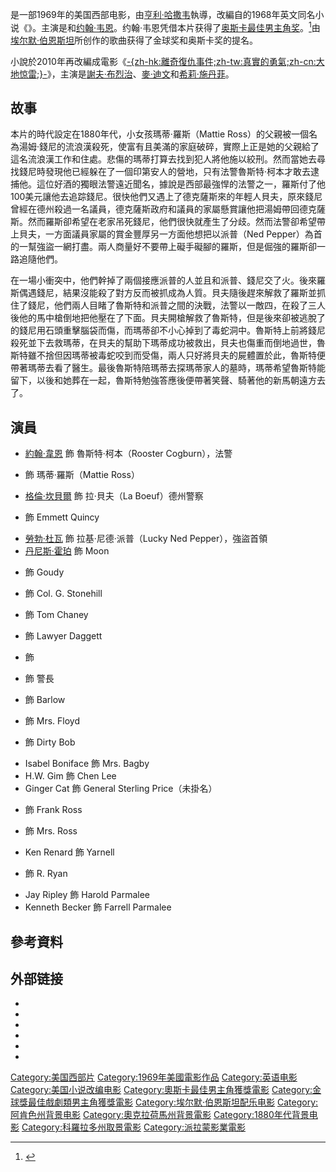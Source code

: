 {{noteTA
|T=zh-hk:獨眼龍雙槍殲四虎;zh-tw:大地驚雷;zh-cn:大地惊雷;
|G1=Show
|1=zh-hk:獨眼龍雙槍殲四虎;zh-tw:大地驚雷;zh-cn:大地惊雷;
|2=zh-hk:離奇復仇事件;zh-tw:真實的勇氣;zh-cn:大地惊雷 (2010年电影);
}}
{{for|2010年同名电影|真實的勇氣}}
{{Infobox film
| name           = 大地惊雷
| original_name  = ''True Grit''
| image          = True grit.jpg
| caption        = 戲劇性發行海報
| border         = yes
| director       = [[亨利·哈撒韦|亨利·哈撒韦]]
| producer       = [[哈爾·沃里斯|哈爾·沃里斯]]
| writer         = {{link-en|瑪格麗特·羅伯茨|Marguerite Roberts}}
| based on       = {{based on|{{link-en|真實的勇氣 (小說)|True Grit (novel)|真實-{的}-勇氣}}|{{link-en|查爾斯·波帝斯|Charles Portis}}}}
| starring       = {{plainlist|
*[[约翰·韦恩|约翰·韦恩]]
*[[格伦·坎贝尔|格伦·坎贝尔]]
*{{link-en|Kim Darby|Kim Darby}}
*[[勞勃·杜瓦|勞勃·杜瓦]]
*{{link-en|傑夫·科瑞|Jeff Corey}}
*[[丹尼斯·霍珀|丹尼斯·霍珀]]
*{{link-en|斯特羅瑟·馬丁|Strother Martin}}
*{{link-en|約翰·弗德勒|John Fiedler}}
}}
| music          = [[埃尔默·伯恩斯坦|埃尔默·伯恩斯坦]]
| cinematography = {{link-en|Lucien Ballard|Lucien Ballard}}
| editing        = {{link-en|華倫·洛|Warren Low}}
| distributor    = [[派拉蒙|派拉蒙]]
| released       = {{Film date|1969|06|11}}
| runtime        = 128分钟
| country        = 美国
| language       = 英语
| gross          = $31,132,592<ref>{{Cite web|url=http://www.the-numbers.com/movies/1969/0TGIT.php|publisher=The Numbers|title=Box Office Information for''True Grit''|accessdate=2012-02-26|archive-date=2013-11-09|archive-url=https://web.archive.org/web/20131109212210/http://www.the-numbers.com/movies/1969/0TGIT.php|dead-url=no}}</ref>
| cn_name        = 大地惊雷
| hk_name        = 獨眼龍雙槍殲四虎
| tw_name        = 大地驚雷
}}

{{作品名稱|name=''True Grit''|hk=獨眼龍雙槍殲四虎|tw=大地驚雷|equiv-cn=tw}}是一部1969年的美国西部电影，由[[亨利·哈撒韦|亨利·哈撒韦]]執導，改編自{{link-en|查爾斯·波帝斯|Charles Portis}}的1968年英文同名小说《{{link-en|真實的勇氣 (小說)|True Grit (novel)|真實-{的}-勇氣}}》。主演是{{link-en|Kim Darby|Kim Darby}}和[[约翰·韦恩|约翰·韦恩]]。约翰·韦恩凭借本片获得了[[奥斯卡最佳男主角奖|奥斯卡最佳男主角奖]]。<ref>{{cite web |url=http://www.youtube.com/watch?v=7qQhODwivLU |title=John Wayne winning Best Actor for "True Grit" |publisher=YouTube |date= |accessdate=2010-09-27 |archive-date=2020-12-12 |archive-url=https://web.archive.org/web/20201212011909/https://www.youtube.com/watch?v=7qQhODwivLU |dead-url=no }}</ref>由[[埃尔默·伯恩斯坦|埃尔默·伯恩斯坦]]所创作的歌曲获得了金球奖和奥斯卡奖的提名。

小說於2010年再改編成電影《[[離奇復仇事件|-{zh-hk:離奇復仇事件;zh-tw:真實的勇氣;zh-cn:大地惊雷;}-]]》，主演是[[謝夫·布烈治|謝夫·布烈治]]、[[麥·迪文|麥·迪文]]和[[希莉·施丹菲|希莉·施丹菲]]。

== 故事 ==
本片的時代設定在1880年代，小女孩瑪蒂·羅斯（Mattie Ross）的父親被一個名為湯姆·錢尼的流浪漢殺死，使富有且美滿的家庭破碎，實際上正是她的父親給了這名流浪漢工作和住處。悲傷的瑪蒂打算去找到犯人將他施以絞刑。然而當她去尋找錢尼時發現他已經躲在了一個印第安人的營地，只有法警魯斯特·柯本才敢去逮捕他。這位好酒的獨眼法警遠近聞名，據說是西部最強悍的法警之一，羅斯付了他100美元讓他去追踪錢尼。很快他們又遇上了德克薩斯來的年輕人貝夫，原來錢尼曾經在德州殺過一名議員，德克薩斯政府和議員的家屬懸賞讓他把湯姆帶回德克薩斯。然而羅斯卻希望在老家吊死錢尼，他們很快就產生了分歧。然而法警卻希望帶上貝夫，一方面議員家屬的賞金豐厚另一方面他想把以派普（Ned Pepper）為首的一幫強盜一網打盡。兩人商量好不要帶上礙手礙腳的羅斯，但是倔強的羅斯卻一路追隨他們。

在一場小衝突中，他們幹掉了兩個接應派普的人並且和派普、錢尼交了火。後來羅斯偶遇錢尼，結果沒能殺了對方反而被抓成為人質。貝夫隨後趕來解救了羅斯並抓住了錢尼，他們兩人目睹了魯斯特和派普之間的決戰，法警以一敵四，在殺了三人後他的馬中槍倒地把他壓在了下面。貝夫開槍解救了魯斯特，但是後來卻被逃脫了​​的錢尼用石頭重擊腦袋而傷，而瑪蒂卻不小心掉到了毒蛇洞中。魯斯特上前將錢尼殺死並下去救瑪蒂，在貝夫的幫助下瑪蒂成功被救出，貝夫也傷重而倒地過世，魯斯特雖不捨但因瑪蒂被毒蛇咬到而受傷，兩人只好將貝夫的屍體置於此，魯斯特便帶著瑪蒂去看了醫生。最後魯斯特陪瑪蒂去探瑪蒂家人的墓時，瑪蒂希望魯斯特能留下，以後和她葬在一起，魯斯特勉強答應後便帶著笑聲、騎著他的新馬朝遠方去了。

== 演員 ==
* [[約翰·韋恩|約翰·韋恩]] 飾 魯斯特·柯本（Rooster Cogburn），法警
* {{link-en|Kim Darby|Kim Darby}} 飾 瑪蒂·羅斯（Mattie Ross）
* [[格倫·坎貝爾|格倫·坎貝爾]] 飾 拉·貝夫（La Boeuf）德州警察
* {{link-en|傑里米·斯拉特|Jeremy Slate}} 飾 Emmett Quincy
* [[勞勃·杜瓦|勞勃·杜瓦]] 飾 拉基·尼德·派普（Lucky Ned Pepper），強盜首領
* [[丹尼斯·霍珀|丹尼斯·霍珀]] 飾 Moon
* {{link-en|Alfred Ryder|Alfred Ryder}} 飾 Goudy
* {{link-en|斯特羅瑟·馬丁|Strother Martin}} 飾 Col. G. Stonehill
* {{link-en|傑夫·科瑞|Jeff Corey}} 飾 Tom Chaney
* {{link-en|約翰·弗德勒|John Fiedler}} 飾 Lawyer Daggett
* {{link-en|詹姆斯·韋斯特菲爾德|James Westerfield}} 飾 {{link-en|艾薩克·帕克|Isaac Parker}}
* {{link-en|約翰·多切特|John Doucette}} 飾 警長
* {{link-en|唐納德·伍茲|Donald Woods (actor)}} 飾 Barlow
* {{link-en|Edith Atwater|Edith Atwater}} 飾 Mrs. Floyd
* {{link-en|Carlos Rivas (actor)|Carlos Rivas (actor)|Carlos Rivas}} 飾 Dirty Bob
* Isabel Boniface 飾 Mrs. Bagby
* H.W. Gim 飾 Chen Lee
* Ginger Cat 飾 General Sterling Price（未掛名）
* {{link-en|約翰·皮卡|John Pickard (American actor)}} 飾 Frank Ross
* {{link-en|伊莉莎白·哈羅|Elizabeth Harrower (actress)}} 飾 Mrs. Ross
* Ken Renard 飾 Yarnell
* {{link-en|漢克·沃登|Hank Worden}} 飾 R. Ryan
* Jay Ripley 飾 Harold Parmalee
* Kenneth Becker 飾 Farrell Parmalee

== 參考資料 ==
{{reflist}}

== 外部链接 ==
{{wikiquote|True Grit}}
* {{IMDb title|0065126|True Grit}}
* {{tcmdb title|16483|True Grit}}
* {{Allmovie title|51143|True Grit}}
* {{AFI film|id=23723|title=True Grit}}
* {{rotten-tomatoes|true_grit|True Grit}}
* {{cite web |url= http://www.smithsonianchannel.com/sc/web/full-episodes#the-real-story-true-grit-full-episode |title= The Real Story True Grit |publisher= Smithsonian Channel.com |accessdate= 2014-02-13 |archive-date= 2015-01-30 |archive-url= https://web.archive.org/web/20150130090443/http://www.smithsonianchannel.com/sc/web/full-episodes/#the-real-story-true-grit-full-episode |dead-url= no }}

{{DEFAULTSORT:True Grit}}
[[Category:美国西部片|Category:美国西部片]]
[[Category:1969年美國電影作品|Category:1969年美國電影作品]]
[[Category:英语电影|Category:英语电影]]
[[Category:美国小说改编电影|Category:美国小说改编电影]]
[[Category:奧斯卡最佳男主角獲獎電影|Category:奧斯卡最佳男主角獲獎電影]]
[[Category:金球獎最佳戲劇類男主角獲獎電影|Category:金球獎最佳戲劇類男主角獲獎電影]]
[[Category:埃尔默·伯恩斯坦配乐电影|Category:埃尔默·伯恩斯坦配乐电影]]
[[Category:阿肯色州背景电影|Category:阿肯色州背景电影]]
[[Category:奧克拉荷馬州背景電影|Category:奧克拉荷馬州背景電影]]
[[Category:1880年代背景电影|Category:1880年代背景电影]]
[[Category:科羅拉多州取景電影|Category:科羅拉多州取景電影]]
[[Category:派拉蒙影業電影|Category:派拉蒙影業電影]]